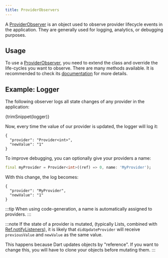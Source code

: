 ```yaml
---
title: ProviderObservers
---
```


A [ProviderObserver] is an object used to observe provider lifecycle events in the application.
They are generally used for logging, analytics, or debugging purposes. 

## Usage

To use a [ProviderObserver], you need to extend the class and override the life-cycles you want to observe.
There are many methods available. It is recommended to check its [documentation][ProviderObserver] for more details.

## Example: Logger

The following observer logs all state changes of any provider in the application:

<CodeBlock>{trimSnippet(logger)}</CodeBlock>

Now, every time the value of our provider is updated, the logger will log it:

```
{
  "provider": "Provider<int>",
  "newValue": "1"
}
```

To improve debugging, you can optionally give your providers a name:  
```dart
final myProvider = Provider<int>((ref) => 0, name: 'MyProvider');
```

With this change, the log becomes:
```
{
  "provider": "MyProvider",
  "newValue": "1"
}
```

:::tip
When using code-generation, a name is automatically assigned to providers.
:::


:::note
If the state of a provider is mutated, (typically Lists, combined with [Ref.notifyListeners]),
it is likely that `didUpdateProvider` will receive `previousValue` and `newValue` as the same value.

This happens because Dart updates objects by "reference".
If you want to change this, you will have to clone your objects before mutating them.
:::




[ProviderContainer]: https://pub.dev/documentation/hooks_riverpod/latest/hooks_riverpod/ProviderContainer-class.html
[ProviderScope]: https://pub.dev/documentation/hooks_riverpod/latest/hooks_riverpod/ProviderScope-class.html
[ProviderObserver]: https://pub.dev/documentation/hooks_riverpod/latest/hooks_riverpod/ProviderObserver-class.html
[Ref.notifyListeners]: https://pub.dev/documentation/hooks_riverpod/latest/hooks_riverpod/Ref/notifyListeners.html